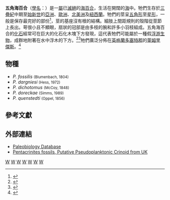 {{Automatic Taxobox
| taxon = Pentacrinites
| authority = Goldfuss, 1831
| fossil_range = 中[[三疊紀|三疊紀]]至[[始新世|始新世]]
| status = Fossil
| image = Pentacrinites NT.jpg
| image_caption = 五角海百合想象图
| subdivision_ranks = [[種|種]]
| subdivision =見內文
}}
'''五角海百合'''（[[學名|學名]]：{{lang|la|'''''Pentacrinites'''''}}）是一[[屬|屬]]已[[滅絕|滅絕]]的[[海百合|海百合]]，生活在開闊的[[海|海]]中。牠們生存於[[三疊紀|三疊紀]]中期至[[始新世|始新世]]的[[亞洲|亞洲]]、[[歐洲|歐洲]]、[[北美洲|北美洲]]及[[紐西蘭|紐西蘭]]。牠們的莖呈[[五角形|五角形]]至[[星形|星形]]，一般是保存最完好的部份<ref>{{Cite book en|author=Hamilton, R|year=1975|title=Fossils and Fossil Collecting|url=https://archive.org/details/fossilsfossilcol00hami|location=London|publisher=Hamlyn Publishing}}</ref>，莖的基座沒有根的結構。細肢上間距規則的殼階從莖節上長出。萼很小且不顯眼，扇狀的冠部是由多枝的腕和許多小羽枝組成。五角海百合的[[化石|化石]]經常可在巨大的化石化木塊下方發現，這代表牠們可能屬於一種假[[浮游生物|浮游生物]]，成群地附著在水中浮木的下方。<ref>{{cite book | title=自然珍藏系列──化石圖鑑 | location = [[台灣|台灣]][[新北市|新北市]] | publisher=[[貓頭鷹出版社|貓頭鷹出版社]] | author= Cyril Walker | author2= Davod Ward | authorlink=Cyril Walker (palaeontologist) | authorlink2=David Ward (palaeontologist) | series=自然珍藏系列 | year=2002 | page=172 | date = 2002-02 | language = zh-hant}}</ref><ref>{{cite book | title=Fossils | url=https://archive.org/details/fossils0000walk_e1r0 | publisher=[[Dorling_Kindersley|Dorling Kindersley]] | author=Walker, Cyril | last2=Ward | first2=David | authorlink=Cyril Walker (palaeontologist) | authorlink2=David Ward (palaeontologist) | series=Smithsonian Handbooks | year=2002 | page=[https://archive.org/details/fossils0000walk_e1r0/page/172 172] | isbn=0789489848 | edition=revised, illustrated}}</ref>牠們廣泛分佈在[[英格蘭|英格蘭]][[多塞特郡|多塞特郡]]的[[萊姆里傑斯|萊姆里傑斯]]。<ref>{{Cite book en|author=Davies, G. M|year=1964|title=The Dorset Coast: A Geological Guide|location=London|publisher=A & C Black}}</ref>

==物種==
*''P. fossilis'' <small>(Blumenbach, 1804)</small>
*''P. dargniesi'' <small>(Hess, 1972)</small>
*''P. dichotomus'' <small>(McCoy, 1848)</small>
*''P. doreckae'' <small>(Simms, 1989)</small>
*''P. quenstedti'' <small>(Oppel, 1856)</small>

==參考文獻==
{{Reflist}}

==外部連結==
* [http://paleodb.org/cgi-bin/bridge.pl?action=checkTaxonInfo&taxon_no=32515 Paleobiology Database]{{Wayback|url=http://paleodb.org/cgi-bin/bridge.pl?action=checkTaxonInfo&taxon_no=32515 |date=20120229093023 }}
* [http://www.fossilmuseum.net/fossils/Crinoids/Pentacrinus-fossilis/Pentacrinus.htm Pentacrinites fossils, Putative Pseudoplanktonic Crinoid from UK]{{Wayback|url=http://www.fossilmuseum.net/fossils/Crinoids/Pentacrinus-fossilis/Pentacrinus.htm |date=20200228062522 }}

{{Taxonbar}}
[[Category:網海百合目|W]]
[[Category:三叠纪动物|W]]
[[Category:侏罗纪动物|W]]
[[Category:白垩纪动物|W]]
[[Category:古新世动物|W]]
[[Category:始新世动物|W]]
[[Category:_1831年描述的分类群|W]]